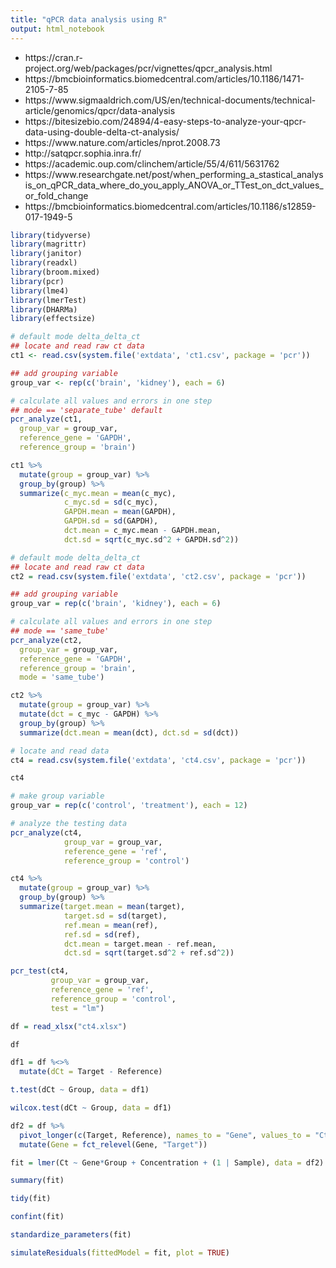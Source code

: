 ```yaml
---
title: "qPCR data analysis using R"
output: html_notebook
---
```


- https://cran.r-project.org/web/packages/pcr/vignettes/qpcr_analysis.html
- https://bmcbioinformatics.biomedcentral.com/articles/10.1186/1471-2105-7-85
- https://www.sigmaaldrich.com/US/en/technical-documents/technical-article/genomics/qpcr/data-analysis
- https://bitesizebio.com/24894/4-easy-steps-to-analyze-your-qpcr-data-using-double-delta-ct-analysis/
- https://www.nature.com/articles/nprot.2008.73
- http://satqpcr.sophia.inra.fr/
- https://academic.oup.com/clinchem/article/55/4/611/5631762
- https://www.researchgate.net/post/when_performing_a_stastical_analysis_on_qPCR_data_where_do_you_apply_ANOVA_or_TTest_on_dct_values_or_fold_change
- https://bmcbioinformatics.biomedcentral.com/articles/10.1186/s12859-017-1949-5



```r
library(tidyverse)
library(magrittr)
library(janitor)
library(readxl)
library(broom.mixed)
library(pcr)
library(lme4)
library(lmerTest)
library(DHARMa)
library(effectsize)
```

```r
# default mode delta_delta_ct
## locate and read raw ct data
ct1 <- read.csv(system.file('extdata', 'ct1.csv', package = 'pcr'))

## add grouping variable
group_var <- rep(c('brain', 'kidney'), each = 6)

# calculate all values and errors in one step
## mode == 'separate_tube' default
pcr_analyze(ct1,
  group_var = group_var,
  reference_gene = 'GAPDH',
  reference_group = 'brain')

ct1 %>%
  mutate(group = group_var) %>%
  group_by(group) %>%
  summarize(c_myc.mean = mean(c_myc),
            c_myc.sd = sd(c_myc),
            GAPDH.mean = mean(GAPDH),
            GAPDH.sd = sd(GAPDH),
            dct.mean = c_myc.mean - GAPDH.mean,
            dct.sd = sqrt(c_myc.sd^2 + GAPDH.sd^2))
```

```r
# default mode delta_delta_ct
## locate and read raw ct data
ct2 = read.csv(system.file('extdata', 'ct2.csv', package = 'pcr'))

## add grouping variable
group_var = rep(c('brain', 'kidney'), each = 6)

# calculate all values and errors in one step
## mode == 'same_tube'
pcr_analyze(ct2,
  group_var = group_var,
  reference_gene = 'GAPDH',
  reference_group = 'brain',
  mode = 'same_tube')

ct2 %>%
  mutate(group = group_var) %>%
  mutate(dct = c_myc - GAPDH) %>%
  group_by(group) %>%
  summarize(dct.mean = mean(dct), dct.sd = sd(dct))
```

```r
# locate and read data
ct4 = read.csv(system.file('extdata', 'ct4.csv', package = 'pcr'))

ct4

# make group variable
group_var = rep(c('control', 'treatment'), each = 12)

# analyze the testing data
pcr_analyze(ct4, 
            group_var = group_var,
            reference_gene = 'ref',
            reference_group = 'control')

ct4 %>%
  mutate(group = group_var) %>%
  group_by(group) %>%
  summarize(target.mean = mean(target),
            target.sd = sd(target),
            ref.mean = mean(ref),
            ref.sd = sd(ref),
            dct.mean = target.mean - ref.mean,
            dct.sd = sqrt(target.sd^2 + ref.sd^2))

pcr_test(ct4, 
         group_var = group_var,
         reference_gene = 'ref',
         reference_group = 'control',
         test = "lm")

```


```r
df = read_xlsx("ct4.xlsx")

df

df1 = df %<>%
  mutate(dCt = Target - Reference)

t.test(dCt ~ Group, data = df1)

wilcox.test(dCt ~ Group, data = df1)

df2 = df %>%
  pivot_longer(c(Target, Reference), names_to = "Gene", values_to = "Ct") %>%
  mutate(Gene = fct_relevel(Gene, "Target"))

fit = lmer(Ct ~ Gene*Group + Concentration + (1 | Sample), data = df2)

summary(fit)

tidy(fit)

confint(fit)

standardize_parameters(fit)

simulateResiduals(fittedModel = fit, plot = TRUE)
```